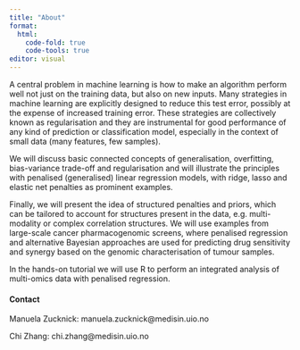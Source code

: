 ```yaml
---
title: "About"
format: 
  html:
    code-fold: true
    code-tools: true
editor: visual
---
```


A central problem in machine learning is how to make an algorithm perform well not just on the training data, but also on new inputs. Many strategies in machine learning are explicitly designed to reduce this test error, possibly at the expense of increased training error. These strategies are collectively known as regularisation and they are instrumental for good performance of any kind of prediction or classification model, especially in the context of small data (many features, few samples).

We will discuss basic connected concepts of generalisation, overfitting, bias-variance trade-off and regularisation and will illustrate the principles with penalised (generalised) linear regression models, with ridge, lasso and elastic net penalties as prominent examples.

Finally, we will present the idea of structured penalties and priors, which can be tailored to account for structures present in the data, e.g. multi-modality or complex correlation structures. We will use examples from large-scale cancer pharmacogenomic screens, where penalised regression and alternative Bayesian approaches are used for predicting drug sensitivity and synergy based on the genomic characterisation of tumour samples.

In the hands-on tutorial we will use R to perform an integrated analysis of multi-omics data with penalised regression.


#### Contact

Manuela Zucknick: manuela.zucknick@medisin.uio.no

Chi Zhang: chi.zhang@medisin.uio.no
